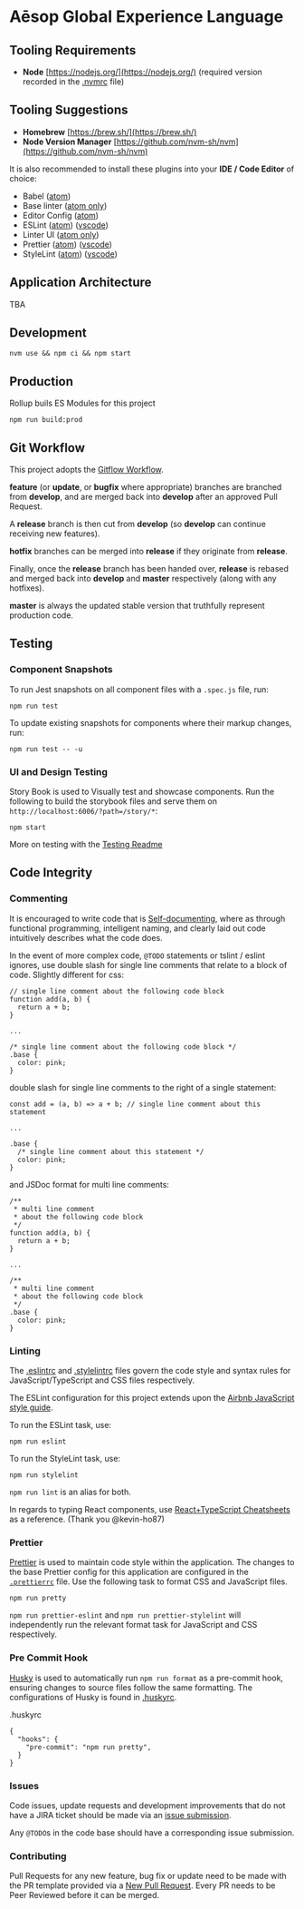 
<Meta title="Welcome" />

# Aēsop Global Experience Language

## Tooling Requirements

- **Node** [https://nodejs.org/](https://nodejs.org/) (required version recorded in the [.nvmrc](.nvmrc) file)

## Tooling Suggestions

- **Homebrew** [https://brew.sh/](https://brew.sh/)
- **Node Version Manager** [https://github.com/nvm-sh/nvm](https://github.com/nvm-sh/nvm)

It is also recommended to install these plugins into your **IDE / Code Editor** of choice:

- Babel ([atom](https://atom.io/packages/language-babel))
- Base linter ([atom only](https://atom.io/packages/linter))
- Editor Config ([atom](https://atom.io/packages/editorconfig))
- ESLint ([atom](https://atom.io/packages/linter-eslint)) ([vscode](https://marketplace.visualstudio.com/items?itemName=dbaeumer.vscode-eslint))
- Linter UI ([atom only](https://atom.io/packages/linter-ui-default))
- Prettier ([atom](https://atom.io/packages/prettier-atom))
  ([vscode](https://marketplace.visualstudio.com/items?itemName=esbenp.prettier-vscode))
- StyleLint ([atom](https://atom.io/packages/linter-stylelint)) ([vscode](https://marketplace.visualstudio.com/items?itemName=shinnn.stylelint))

## Application Architecture

TBA

## Development

```
nvm use && npm ci && npm start
```

## Production

Rollup buils ES Modules for this project

```
npm run build:prod
```

## Git Workflow

This project adopts the [Gitflow Workflow](https://www.atlassian.com/git/tutorials/comparing-workflows/gitflow-workflow).

**feature** (or **update**, or **bugfix** where appropriate) branches are branched from **develop**, and are merged back into **develop** after an approved Pull Request.

A **release** branch is then cut from **develop** (so **develop** can continue receiving new features).

**hotfix** branches can be merged into **release** if they originate from **release**.

Finally, once the **release** branch has been handed over, **release** is rebased and merged back into **develop** and **master** respectively (along with any hotfixes).

**master** is always the updated stable version that truthfully represent production code.

## Testing

### Component Snapshots

To run Jest snapshots on all component files with a `.spec.js` file, run:

```
npm run test
```

To update existing snapshots for components where their markup changes, run:

```
npm run test -- -u
```

### UI and Design Testing

Story Book is used to Visually test and showcase components. Run the following to build the storybook files and serve them on `http://localhost:6006/?path=/story/*`:

```
npm start
```

More on testing with the [Testing Readme](documentation/TESTING.md)

## Code Integrity

### Commenting

It is encouraged to write code that is [Self-documenting](https://en.wikipedia.org/wiki/Self-documenting_code), where as through functional programming, intelligent naming, and clearly laid out code intuitively describes what the code does.

In the event of more complex code, `@TODO` statements or tslint / eslint ignores, use double slash for single line comments that relate to a block of code. Slightly different for css:

```
// single line comment about the following code block
function add(a, b) {
  return a + b;
}

...

/* single line comment about the following code block */
.base {
  color: pink;
}
```

double slash for single line comments to the right of a single statement:

```
const add = (a, b) => a + b; // single line comment about this statement

...

.base {
  /* single line comment about this statement */
  color: pink;
}
```

and JSDoc format for multi line comments:

```
/**
 * multi line comment
 * about the following code block
 */
function add(a, b) {
  return a + b;
}

...

/**
 * multi line comment
 * about the following code block
 */
.base {
  color: pink;
}
```

### Linting

The [.eslintrc](.eslintrc) and [.stylelintrc](.stylelintrc) files govern the code style and syntax rules for JavaScript/TypeScript and CSS files respectively.

The ESLint configuration for this project extends upon the [Airbnb JavaScript style guide](https://github.com/airbnb/javascript).

To run the ESLint task, use:

```
npm run eslint
```

To run the StyleLint task, use:

```
npm run stylelint
```

`npm run lint` is an alias for both.

In regards to typing React components, use [React+TypeScript Cheatsheets](https://github.com/sw-yx/react-typescript-cheatsheet) as a reference. (Thank you @kevin-ho87)

### Prettier

[Prettier](https://github.com/prettier/prettier) is used to maintain code style within the application. The changes to the base Prettier config for this application are configured in the [`.prettierrc`](.prettierrc) file. Use the following task to format CSS and JavaScript files.

```
npm run pretty
```

`npm run prettier-eslint` and `npm run prettier-stylelint` will independently run the relevant format task for JavaScript and CSS respectively.

### Pre Commit Hook

[Husky](https://github.com/typicode/husky) is used to automatically run `npm run format` as a pre-commit hook, ensuring changes to
source files follow the same formatting. The configurations of Husky is found in [.huskyrc](.huskyrc).

.huskyrc

```
{
  "hooks": {
    "pre-commit": "npm run pretty",
  }
}

```

### Issues

Code issues, update requests and development improvements that do not have a JIRA ticket should be made via an [issue submission](https://github.com/aesop/aesop-gel/issues).

Any `@TODO`s in the code base should have a corresponding issue submission.

### Contributing

Pull Requests for any new feature, bug fix or update need to be made with the PR template provided via a [New Pull Request](https://github.com/aesop/aesop-gel/pulls). Every PR needs to be Peer Reviewed before it can be merged.
